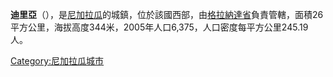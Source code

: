 '''迪里亞'''（{{lang-es|Diriá}}），是[[尼加拉瓜|尼加拉瓜]]的城鎮，位於該國西部，由[[格拉納達省_(尼加拉瓜)|格拉納達省]]負責管轄，面積26平方公里，海拔高度344米，2005年人口6,375，人口密度每平方公里245.19人。

{{coord|11|53|N|86|03|W|region:NI_type:city_source:GNS-enwiki|display=title}}

{{Nicaragua-geo-stub}}
[[Category:尼加拉瓜城市|Category:尼加拉瓜城市]]